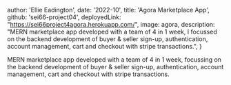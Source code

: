 
  author: 'Ellie Eadington',
  date: '2022-10',
  title: 'Agora Marketplace App',
  github: 'sei66-project04',
  deployedLink: "https://sei66project4agora.herokuapp.com/",
  image: agora,
  description:
    "MERN marketplace app developed with a team of 4 in 1 week, I focussed on the backend development of buyer & seller sign-up, authentication, account management, cart and checkout with stripe transactions.",
}


MERN marketplace app developed with a team of 4 in 1 week, focussing on the backend development of buyer & seller sign-up, authentication, account management, cart and checkout with stripe transactions.

